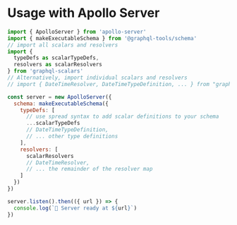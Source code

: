 # Usage with Apollo Server

```js
import { ApolloServer } from 'apollo-server'
import { makeExecutableSchema } from '@graphql-tools/schema'
// import all scalars and resolvers
import {
  typeDefs as scalarTypeDefs,
  resolvers as scalarResolvers
} from 'graphql-scalars'
// Alternatively, import individual scalars and resolvers
// import { DateTimeResolver, DateTimeTypeDefinition, ... } from "graphql-scalars"

const server = new ApolloServer({
  schema: makeExecutableSchema({
    typeDefs: [
      // use spread syntax to add scalar definitions to your schema
      ...scalarTypeDefs
      // DateTimeTypeDefinition,
      // ... other type definitions
    ],
    resolvers: [
      scalarResolvers
      // DateTimeResolver,
      // ... the remainder of the resolver map
    ]
  })
})

server.listen().then(({ url }) => {
  console.log(`🚀 Server ready at ${url}`)
})
```

